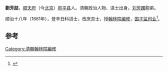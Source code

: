 '''劉芳喆'''，[[顺天府|顺天府]]（今[[北京|北京]]）[[宛平县|宛平县]]人。清朝政治人物、进士出身。[[刘芳躅|刘芳躅]]胞弟。

顺治十八年（1661年），登辛丑科进士，改庶吉士，授[[翰林院|翰林院]][[编修|编修]]，[[国子监|国子监]][[司业|司业]]<ref>{{cite news|author=陈泽希|title=清代北京汉人进士考|url=http://szb.bjedu.cn/jysh/2010-10-15/879.html|accessdate=2013-08-22|newspaper=京教纵横|deadurl=yes|archiveurl=https://web.archive.org/web/20130921053444/http://szb.bjedu.cn/jysh/2010-10-15/879.html|archivedate=2013-09-21}}</ref>。

==参考==
{{reflist}}
{{清朝人物小作品}}
{{順治十八年辛丑科殿試金榜}}
[[Category:清朝翰林院編修|Category:清朝翰林院編修]]
